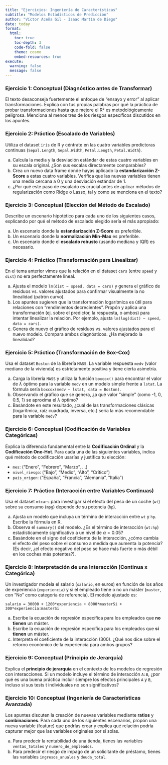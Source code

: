 ```yaml
---
title: "Ejercicios: Ingeniería de Características"
subtitle: "Modelos Estadísticos de Predicción"
author: "Víctor Aceña Gil - Isaac Martín de Diego"
date: today
format: 
  html:
    toc: true
    toc-depth: 3
    code-fold: false
    theme: cosmo
    embed-resources: true
execute:
  warning: false
  message: false
---
```


### Ejercicio 1: Conceptual (Diagnóstico antes de Transformar)

El texto desaconseja fuertemente el enfoque de "ensayo y error" al aplicar transformaciones. Explica con tus propias palabras por qué la práctica de probar transformaciones hasta que mejore el R² es metodológicamente peligrosa. Menciona al menos tres de los riesgos específicos discutidos en los apuntes.



### Ejercicio 2: Práctico (Escalado de Variables)

Utiliza el dataset `iris` de R y céntrate en las cuatro variables predictoras continuas (`Sepal.Length`, `Sepal.Width`, `Petal.Length`, `Petal.Width`).

a) Calcula la media y la desviación estándar de estas cuatro variables en su escala original. ¿Son sus escalas directamente comparables?
b) Crea un nuevo data frame donde hayas aplicado la **estandarización Z-Score** a estas cuatro variables. Verifica que las nuevas variables tienen una media cercana a 0 y una desviación estándar de 1.
c) ¿Por qué este paso de escalado es crucial antes de aplicar métodos de regularización como Ridge o Lasso, tal y como se menciona en el texto?



### Ejercicio 3: Conceptual (Elección del Método de Escalado)

Describe un escenario hipotético para cada uno de los siguientes casos, explicando por qué el método de escalado elegido sería el más apropiado:

a) Un escenario donde la **estandarización Z-Score** es preferible.
b) Un escenario donde la **normalización Min-Max** es preferible.
c) Un escenario donde el **escalado robusto** (usando mediana y IQR) es necesario.



### Ejercicio 4: Práctico (Transformación para Linealizar)

En el tema anterior vimos que la relación en el dataset `cars` (entre `speed` y `dist`) no era perfectamente lineal.

a) Ajusta el modelo `lm(dist ~ speed, data = cars)` y genera el gráfico de residuos vs. valores ajustados para confirmar visualmente la no linealidad (patrón curvo).
b) Los apuntes sugieren que la transformación logarítmica es útil para relaciones con "rendimientos decrecientes". Propón y aplica una transformación (ej. sobre el predictor, la respuesta, o ambos) para intentar linealizar la relación. Por ejemplo, ajusta `lm(log(dist) ~ speed, data = cars)`.
c) Genera de nuevo el gráfico de residuos vs. valores ajustados para el nuevo modelo. Compara ambos diagnósticos. ¿Ha mejorado la linealidad?



### Ejercicio 5: Práctico (Transformación de Box-Cox)

Usa el dataset `Boston` de la librería `MASS`. La variable respuesta `medv` (valor mediano de la vivienda) es estrictamente positiva y tiene cierta asimetría.

a) Carga la librería `MASS` y utiliza la función `boxcox()` para encontrar el valor de $\lambda$ óptimo para la variable `medv` en un modelo simple frente a `lstat`. La fórmula sería `boxcox(medv ~ lstat, data = Boston)`.
b) Observando el gráfico que se genera, ¿a qué valor "simple" (como -1, 0, 0.5, 1) se aproxima el $\lambda$ óptimo?
c) Basándote en este resultado, ¿cuál de las transformaciones clásicas (logarítmica, raíz cuadrada, inversa, etc.) sería la más recomendable para la variable `medv`?



### Ejercicio 6: Conceptual (Codificación de Variables Categóricas)

Explica la diferencia fundamental entre la **Codificación Ordinal** y la **Codificación One-Hot**. Para cada una de las siguientes variables, indica qué método de codificación usarías y justifica tu elección:

- `mes`: ("Enero", "Febrero", "Marzo", ...)
- `nivel_riesgo`: ("Bajo", "Medio", "Alto", "Crítico")
- `pais_origen`: ("España", "Francia", "Alemania", "Italia")



### Ejercicio 7: Práctico (Interacción entre Variables Continuas)

Usa el dataset `mtcars` para investigar si el efecto del peso de un coche (`wt`) sobre su consumo (`mpg`) depende de su potencia (`hp`).

a) Ajusta un modelo que incluya un término de interacción entre `wt` y `hp`. Escribe la fórmula en R.
b) Observa el `summary()` del modelo. ¿Es el término de interacción (`wt:hp`) estadísticamente significativo a un nivel de $\alpha = 0.05$?
c) Basándote en el signo del coeficiente de la interacción, ¿cómo cambia el efecto del peso sobre el consumo a medida que aumenta la potencia? (Es decir, ¿el efecto negativo del peso se hace más fuerte o más débil en los coches más potentes?).



### Ejercicio 8: Interpretación de una Interacción (Continua x Categórica)

Un investigador modela el salario (`salario`, en euros) en función de los años de experiencia (`experiencia`) y si el empleado tiene o no un máster (`master`, con "No" como categoría de referencia). El modelo ajustado es:

`salario = 30000 + 1200*experiencia + 8000*masterSi + 300*experiencia:masterSi`

a) Escribe la ecuación de regresión específica para los empleados que **no tienen** un máster.
b) Escribe la ecuación de regresión específica para los empleados que **sí tienen** un máster.
c) Interpreta el coeficiente de la interacción (300). ¿Qué nos dice sobre el retorno económico de la experiencia para ambos grupos?



### Ejercicio 9: Conceptual (Principio de Jerarquía)

Explica el **principio de jerarquía** en el contexto de los modelos de regresión con interacciones. Si un modelo incluye el término de interacción `A:B`, ¿por qué es una buena práctica incluir siempre los efectos principales `A` y `B`, incluso si sus tests t individuales no son significativos?



### Ejercicio 10: Conceptual (Ingeniería de Características Avanzada)

Los apuntes discuten la creación de nuevas variables mediante **ratios** y **combinaciones**. Para cada uno de los siguientes escenarios, propón una nueva variable (feature) que podrías crear y explica qué relación podría capturar mejor que las variables originales por sí solas.

a) Para predecir la rentabilidad de una tienda, tienes las variables `ventas_totales` y `numero_de_empleados`.
b) Para predecir el riesgo de impago de un solicitante de préstamo, tienes las variables `ingresos_anuales` y `deuda_total`.
